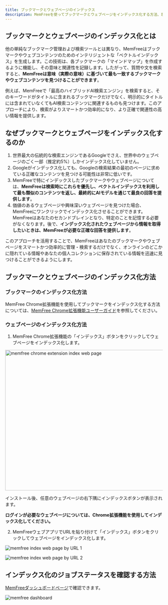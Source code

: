 ```yaml
---
title: ブックマークとウェブページのインデックス
description: MemFreeを使ってブックマークとウェブページをインデックス化する方法、理由、および方法
---
```


## ブックマークとウェブページのインデックス化とは

他の単純なブックマーク管理および検索ツールとは異なり、MemFreeはブックマークやウェブコンテンツのためのインテリジェントな「ベクトルインデックス」を生成します。この技術は、各ブックマークの「マインドマップ」を作成するように機能し、その意味と関連性を記録します。したがって、質問や文を検索すると、**MemFreeは意味（実際の意味）に基づいて最も一致するブックマークやウェブコンテンツを見つけることができます**。

例えば、MemFreeで「最高のハイブリッドAI検索エンジン」を検索すると、そのキーワードがタイトルに含まれるブックマークだけでなく、明示的にタイトルには含まれていなくてもAI検索コンテンツに関連するものも見つけます。このアプローチにより、検索がよりスマートかつ効率的になり、より正確で関連性の高い情報を提供します。

## なぜブックマークとウェブページをインデックス化するのか

1. 世界最大の伝統的な検索エンジンであるGoogleでさえ、世界中のウェブページのごく一部（推定約5%）しかインデックス化していません。
2. Googleがインデックス化しても、Googleの検索結果の最初のページに求めている正確なコンテンツを見つける可能性は非常に低いです。
3. MemFreeで特にインデックスしたブックマークやウェブページについては、**MemFreeは検索時にこれらを優先し、ベクトルインデックスを利用して最も類似のコンテンツを返し、最終的にAIモデルを通じて最良の回答を提供します**。
4. 価値のあるウェブページや興味深いウェブページを見つけた場合、MemFreeにワンクリックでインデックス化させることができます。MemFreeはあなたのセカンドブレインとなり、特定のことを記憶する必要がなくなります。後で、**インデックス化されたウェブページから情報を取得したいときは、MemFreeが必要な正確な回答を提供します**。

このアプローチを活用することで、MemFreeはあなたのブックマークやウェブページをスマートかつ効率的に管理・検索するだけでなく、オンラインのどこかに隠れている情報やあなたの個人コレクションに保存されている情報を迅速に見つけることができるようにします。

## ブックマークとウェブページのインデックス化方法

### ブックマークのインデックス化方法

MemFree Chrome拡張機能を使用してブックマークをインデックス化する方法については、[MemFree Chrome拡張機能ユーザーガイド](/docs/extension-user-guide)を参照してください。

### ウェブページのインデックス化方法

1. MemFree Chrome拡張機能の「インデックス」ボタンをクリックしてウェブページをインデックス化します。

<Image
    className="mt-4 overflow-hidden rounded-lg border"
    src="/images/changelog/extension-index.webp"
    width="800"
    height="450"
    alt="memfree chrome extension index web page"
/>

インストール後、任意のウェブページの右下隅にインデックスボタンが表示されます。

**ログインが必要なウェブページについては、Chrome拡張機能を使用してインデックス化してください。**

2. MemFreeウェブアプリでURLを貼り付けて「インデックス」ボタンをクリックしてウェブページをインデックス化します。

<img
    className="mt-4 overflow-hidden rounded-lg border"
    src="/images/doc/web-index-1.png"
    alt="memfree index web page by URL 1"
/>

<img
    className="mt-4 overflow-hidden rounded-lg border"
    src="/images/doc/web-index-2.png"
    alt="memfree index web page by URL 2"
/>

## インデックス化のジョブステータスを確認する方法

[MemFreeダッシュボードページ](https://www.memfree.me/dashboard)で確認できます。

<img
    className="my-4 overflow-hidden rounded-lg border"
    src="/images/changelog/dashboard.png"
    alt="memfree dashboard"
/>
